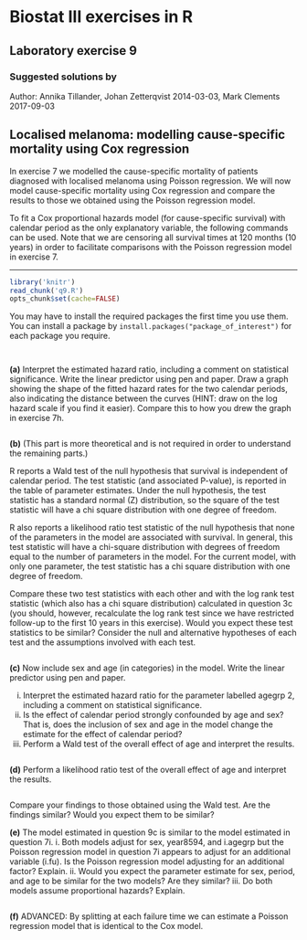 Biostat III exercises in R
===========
Laboratory exercise 9
-----------

### Suggested solutions by
Author: Annika Tillander, Johan Zetterqvist  2014-03-03, Mark Clements 2017-09-03

## Localised melanoma: modelling cause-specific mortality using Cox regression

In exercise 7 we modelled the cause-specific mortality of patients diagnosed with localised melanoma using Poisson regression. We will now model cause-specific mortality using Cox regression and compare the results to those we obtained using the Poisson regression model.

To fit a Cox proportional hazards model (for cause-specific survival) with calendar period as the only explanatory variable, the following commands can be used. Note that we are censoring all survival times at 120 months (10 years) in order to facilitate comparisons with the Poisson regression model in exercise 7.

-----------


```r
library('knitr')
read_chunk('q9.R')
opts_chunk$set(cache=FALSE)
```

You may have to install the required packages the first time you use them. You can install a package by `install.packages("package_of_interest")` for each package you require.

```r
```

```r
```

**(a)** Interpret the estimated hazard ratio, including a comment on statistical significance. Write the linear predictor using pen and paper. Draw a graph showing the shape of the fitted hazard rates for the two calendar periods, also indicating the distance between the curves (HINT: draw on the log hazard scale if you find it easier). Compare this to how you drew the graph in exercise 7h.


```r
```

**(b)** (This part is more theoretical and is not required in order to understand the remaining parts.)


R reports a Wald test of the null hypothesis that survival is independent of calendar period. The test statistic (and associated P-value), is reported in the table of parameter estimates. Under the null hypothesis, the test statistic has a standard normal (Z) distribution, so the square of the test statistic will have a chi square distribution with one degree of freedom.

R also reports a likelihood ratio test statistic of the null hypothesis that none of the parameters in the model are associated with survival. In general, this test statistic will have a chi-square distribution with degrees of freedom equal to the number of parameters in the model. For the current model, with only one parameter, the test statistic has a chi square distribution with one degree of freedom.

Compare these two test statistics with each other and with the log rank test statistic (which also has a chi square distribution) calculated in question 3c (you should, however, recalculate the log rank test since we have restricted follow-up to the first 10 years in this exercise). Would you expect these test statistics to be similar? Consider the null and alternative hypotheses of each test and the assumptions involved with each test.


```r
```

**(c)** Now include sex and age (in categories) in the model. Write the linear predictor using pen and paper.

i. Interpret the estimated hazard ratio for the parameter labelled agegrp 2, including a comment on statistical significance.
ii. Is the effect of calendar period strongly confounded by age and sex? That is, does the inclusion of sex and age in the model change the estimate for the effect of calendar period?
iii. Perform a Wald test of the overall effect of age and interpret the results.


```r
```

**(d)** Perform a likelihood ratio test of the overall effect of age and interpret the results.


```r
```

Compare your findings to those obtained using the Wald test. Are the findings similar? Would you expect them to be similar?

**(e)** The model estimated in question 9c is similar to the model estimated in question 7i.
i. Both models adjust for sex, year8594, and i.agegrp but the Poisson regression model in question 7i appears to adjust for an additional variable (i.fu). Is the Poisson regression model adjusting for an additional factor? Explain.
ii. Would you expect the parameter estimate for sex, period, and age to be similar for the two models? Are they similar?
iii. Do both models assume proportional hazards? Explain.


```r
```

**(f)** ADVANCED: By splitting at each failure time we can estimate a Poisson regression model that is identical to the Cox model.

```r
```
